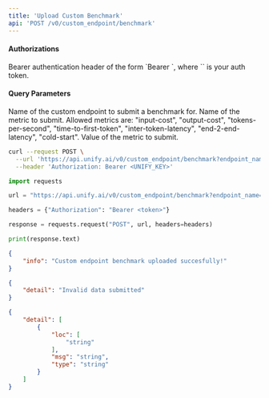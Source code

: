 ```yaml
---
title: 'Upload Custom Benchmark'
api: 'POST /v0/custom_endpoint/benchmark'
---
```



#### Authorizations

<ParamField header="Authorization" type="string" required="true">
  Bearer authentication header of the form `Bearer <token>`, where `<token>` is your auth token.
</ParamField>

#### Query Parameters

<ParamField query="endpoint_name" type="string" required="true">
Name of the custom endpoint to submit a benchmark for.
</ParamField>

<ParamField query="metric_name" type="string" required="true">
Name of the metric to submit. Allowed metrics are: "input-cost", "output-cost", "tokens-per-second", "time-to-first-token", "inter-token-latency", "end-2-end-latency", "cold-start".
</ParamField>

<ParamField query="value" type="number" required="true">
Value of the metric to submit.
</ParamField>

<RequestExample>

```bash cURL
curl --request POST \
  --url 'https://api.unify.ai/v0/custom_endpoint/benchmark?endpoint_name=endpoint1&metric_name=tokens-per-second&value=10' \
  --header 'Authorization: Bearer <UNIFY_KEY>'
```

```python Python
import requests

url = "https://api.unify.ai/v0/custom_endpoint/benchmark?endpoint_name=endpoint1&metric_name=tokens-per-second&value=10"

headers = {"Authorization": "Bearer <token>"}

response = requests.request("POST", url, headers=headers)

print(response.text)
```

</RequestExample>
<ResponseExample>

```json 200
{
    "info": "Custom endpoint benchmark uploaded succesfully!"
}
```

```json 400
{
    "detail": "Invalid data submitted"
}
```

```json 422
{
    "detail": [
        {
            "loc": [
                "string"
            ],
            "msg": "string",
            "type": "string"
        }
    ]
}
```

</ResponseExample>
